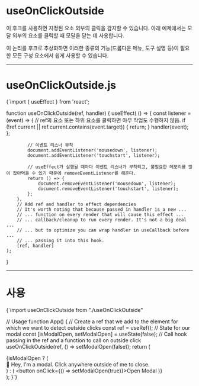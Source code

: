 
# useOnClickOutside

이 후크를 사용하면 지정된 요소 외부의 클릭을 감지할 수 있습니다. 아래 예제에서는 모달 외부의 요소를 클릭할 때 모달을 닫는 데 사용합니다. 

이 논리를 후크로 추상화하면 이러한 종류의 기능(드롭다운 메뉴, 도구 설명 등)이 필요한 모든 구성 요소에서 쉽게 사용할 수 있습니다.

- - -

# useOnClickOutside.js

<CodeBlock lang='javascript'>
{`import { useEffect } from 'react';

function useOnClickOutside(ref, handler) {
    useEffect(
        () => {
            const listener = (event) => {
                // ref의 요소 또는 하위 요소를 클릭하면 아무 작업도 수행하지 않음.
                if (!ref.current || ref.current.contains(event.target)) {
                    return;
                }
                handler(event);
            };

            // 이벤트 리스너 부착
            document.addEventListener('mousedown', listener);
            document.addEventListener('touchstart', listener);

            // useEffect가 실행될 때마다 이벤트 리스너가 부착되고, 불필요한 메모리를 많이 잡아먹을 수 있기 때문에 removeEventListener를 해준다.
            return () => {
                document.removeEventListener('mousedown', listener);
                document.removeEventListener('touchstart', listener);
            };
        },
        // Add ref and handler to effect dependencies
        // It's worth noting that because passed in handler is a new ...
        // ... function on every render that will cause this effect ...
        // ... callback/cleanup to run every render. It's not a big deal ...
        // ... but to optimize you can wrap handler in useCallback before ...
        // ... passing it into this hook.
        [ref, handler]
    );
}
</CodeBlock>

- - -

# 사용

<CodeBlock lang='javascript'>
{`import useOnClickOutside from "./useOnClickOutside"

// Usage
function App() {
    // Create a ref that we add to the element for which we want to detect outside clicks
    const ref = useRef();
    // State for our modal
    const [isModalOpen, setModalOpen] = useState(false);
    // Call hook passing in the ref and a function to call on outside click
    useOnClickOutside(ref, () => setModalOpen(false));
    return (
        <div>
            {isModalOpen ? (
                <div ref={ref}>
                    👋 Hey, I'm a modal. Click anywhere outside of me to close.
                </div>
            ) : (
                <button onClick={() => setModalOpen(true)}>Open Modal</button>
            )}
        </div>
    );
}`}
</CodeBlock>